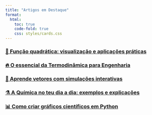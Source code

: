 ```yaml
---
title: "Artigos em Destaque"
format:
  html:
    toc: true
    code-fold: true
    css: styles/cards.css
---
```


<div class="custom-card-container">

<a class="custom-card" href="posts/funcao-quadratica.qmd" target="_blank">
  <h3>📐 Função quadrática: visualização e aplicações práticas</h3>
</a>

<a class="custom-card" href="posts/termodinamica-engenharia.qmd" target="_blank">
  <h3>🔥 O essencial da Termodinâmica para Engenharia</h3>
</a>

<a class="custom-card" href="posts/interativo-vetores.qmd" target="_blank">
  <h3>🧭 Aprende vetores com simulações interativas</h3>
</a>

<a class="custom-card" href="posts/quimica-cotidiano.qmd" target="_blank">
  <h3>⚗️ A Química no teu dia a dia: exemplos e explicações</h3>
</a>

<a class="custom-card" href="posts/graficos-python.qmd" target="_blank">
  <h3>📊 Como criar gráficos científicos em Python</h3>
</a>

</div>
